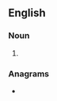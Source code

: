 ==English==

===Noun===
{{head|en|noun form}}

# {{plural of|en|butyl}}

===Anagrams===
* {{anagrams|en|a=blstuy|bustly|subtly}}